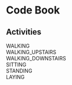 # Code Book

## Activities
WALKING <br />
WALKING_UPSTAIRS <br />
WALKING_DOWNSTAIRS <br />
SITTING <br />
STANDING <br />
LAYING <br />
